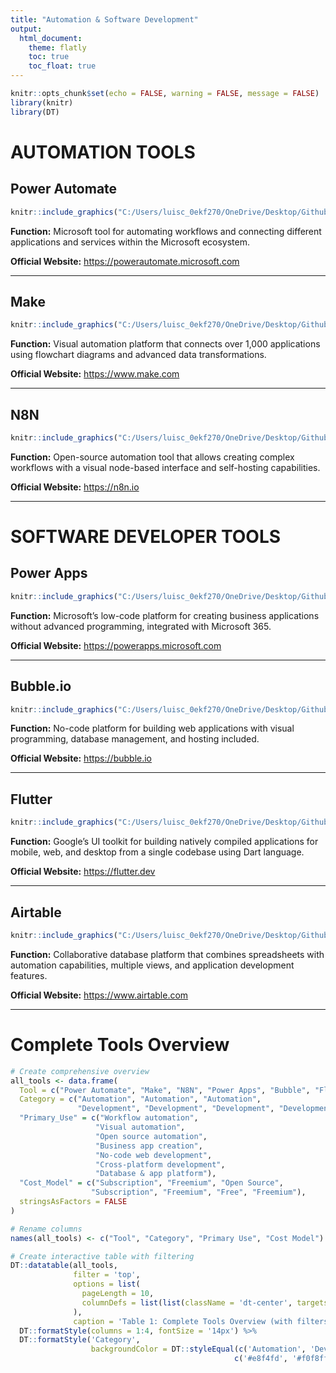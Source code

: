 ```yaml
---
title: "Automation & Software Development"
output: 
  html_document:
    theme: flatly
    toc: true
    toc_float: true
---
```


```r
knitr::opts_chunk$set(echo = FALSE, warning = FALSE, message = FALSE)
library(knitr)
library(DT)
```


# AUTOMATION TOOLS
## Power Automate

```r
knitr::include_graphics("C:/Users/luisc_0ekf270/OneDrive/Desktop/Github/Blog/PowerAutomate.png")
```

**Function:** Microsoft tool for automating workflows and connecting different applications and services within the Microsoft ecosystem.

**Official Website:** [https://powerautomate.microsoft.com](https://powerautomate.microsoft.com)

---

## Make

```r
knitr::include_graphics("C:/Users/luisc_0ekf270/OneDrive/Desktop/Github/Blog/make.png")
```

**Function:** Visual automation platform that connects over 1,000 applications using flowchart diagrams and advanced data transformations.

**Official Website:** [https://www.make.com](https://www.make.com)

---

## N8N

```r
knitr::include_graphics("C:/Users/luisc_0ekf270/OneDrive/Desktop/Github/Blog/N8N.png")
```

**Function:** Open-source automation tool that allows creating complex workflows with a visual node-based interface and self-hosting capabilities.

**Official Website:** [https://n8n.io](https://n8n.io)

---

# SOFTWARE DEVELOPER TOOLS

## Power Apps

```r
knitr::include_graphics("C:/Users/luisc_0ekf270/OneDrive/Desktop/Github/Blog/Powerapps.png")
```

**Function:** Microsoft's low-code platform for creating business applications without advanced programming, integrated with Microsoft 365.

**Official Website:** [https://powerapps.microsoft.com](https://powerapps.microsoft.com)

---

## Bubble.io

```r
knitr::include_graphics("C:/Users/luisc_0ekf270/OneDrive/Desktop/Github/Blog/Bubble.png")
```

**Function:** No-code platform for building web applications with visual programming, database management, and hosting included.

**Official Website:** [https://bubble.io](https://bubble.io)

---

## Flutter

```r
knitr::include_graphics("C:/Users/luisc_0ekf270/OneDrive/Desktop/Github/Blog/Flutter.png")
```

**Function:** Google's UI toolkit for building natively compiled applications for mobile, web, and desktop from a single codebase using Dart language.

**Official Website:** [https://flutter.dev](https://flutter.dev)

---

## Airtable

```r
knitr::include_graphics("C:/Users/luisc_0ekf270/OneDrive/Desktop/Github/Blog/Airtable.png")
```

**Function:** Collaborative database platform that combines spreadsheets with automation capabilities, multiple views, and application development features.

**Official Website:** [https://www.airtable.com](https://www.airtable.com)

---

# Complete Tools Overview

```r
# Create comprehensive overview
all_tools <- data.frame(
  Tool = c("Power Automate", "Make", "N8N", "Power Apps", "Bubble", "Flutter", "Airtable"),
  Category = c("Automation", "Automation", "Automation", 
               "Development", "Development", "Development", "Development"),
  "Primary_Use" = c("Workflow automation", 
                   "Visual automation", 
                   "Open source automation",
                   "Business app creation",
                   "No-code web development",
                   "Cross-platform development",
                   "Database & app platform"),
  "Cost_Model" = c("Subscription", "Freemium", "Open Source",
                  "Subscription", "Freemium", "Free", "Freemium"),
  stringsAsFactors = FALSE
)

# Rename columns
names(all_tools) <- c("Tool", "Category", "Primary Use", "Cost Model")

# Create interactive table with filtering
DT::datatable(all_tools, 
              filter = 'top',
              options = list(
                pageLength = 10,
                columnDefs = list(list(className = 'dt-center', targets = 0:3))
              ),
              caption = 'Table 1: Complete Tools Overview (with filters)') %>%
  DT::formatStyle(columns = 1:4, fontSize = '14px') %>%
  DT::formatStyle('Category',
                  backgroundColor = DT::styleEqual(c('Automation', 'Development'), 
                                                  c('#e8f4fd', '#f0f8ff')))
```

